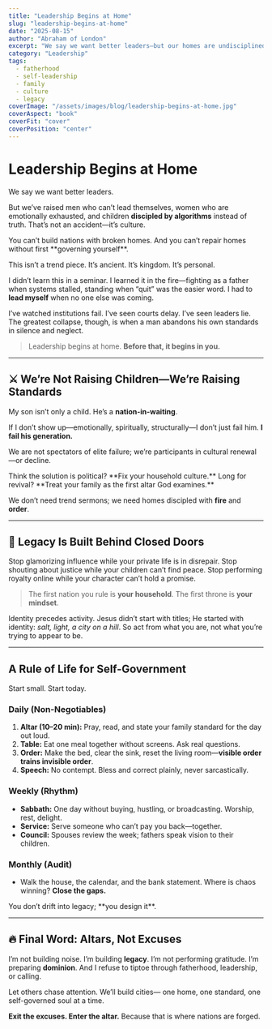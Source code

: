```yaml
---
title: "Leadership Begins at Home"
slug: "leadership-begins-at-home"
date: "2025-08-15"
author: "Abraham of London"
excerpt: "We say we want better leaders—but our homes are undisciplined and our children are discipled by algorithms. Leadership begins at home—or it doesn’t begin at all."
category: "Leadership"
tags:
  - fatherhood
  - self-leadership
  - family
  - culture
  - legacy
coverImage: "/assets/images/blog/leadership-begins-at-home.jpg"
coverAspect: "book"
coverFit: "cover"
coverPosition: "center"
---
```


# Leadership Begins at Home

We say we want better leaders.

But we’ve raised men who can’t lead themselves, women who are emotionally exhausted, and children **discipled by algorithms** instead of truth. That’s not an accident—it’s culture.

<PullLine>
  You can’t build nations with broken homes.
  And you can’t repair homes without first **governing yourself**.
</PullLine>

This isn’t a trend piece. It’s ancient. It’s kingdom. It’s personal.

I didn’t learn this in a seminar. I learned it in the fire—fighting as a father when systems stalled, standing when “quit” was the easier word. I had to **lead myself** when no one else was coming.

I’ve watched institutions fail. I’ve seen courts delay. I’ve seen leaders lie.
The greatest collapse, though, is when a man abandons his own standards in silence and neglect.

> Leadership begins at home. **Before that, it begins in you.**

---

## ⚔ We’re Not Raising Children—We’re Raising Standards

My son isn’t only a child.
He’s a **nation-in-waiting**.

If I don’t show up—emotionally, spiritually, structurally—I don’t just fail him. **I fail his generation.**

We are not spectators of elite failure; we’re participants in cultural renewal—or decline.

<PullLine subtle>
  Think the solution is political? **Fix your household culture.**
  Long for revival? **Treat your family as the first altar God examines.**
</PullLine>

We don’t need trend sermons; we need homes discipled with **fire** and **order**.

---

## 🧱 Legacy Is Built Behind Closed Doors

Stop glamorizing influence while your private life is in disrepair.
Stop shouting about justice while your children can’t find peace.
Stop performing royalty online while your character can’t hold a promise.

> The first nation you rule is **your household**. The first throne is **your mindset**.

Identity precedes activity. Jesus didn’t start with titles; He started with identity: *salt, light, a city on a hill*. So act from what you are, not what you’re trying to appear to be.

---

## A Rule of Life for Self-Government

Start small. Start today.

### Daily (Non-Negotiables)

1.  **Altar (10–20 min):** Pray, read, and state your family standard for the day out loud.
2.  **Table:** Eat one meal together without screens. Ask real questions.
3.  **Order:** Make the bed, clear the sink, reset the living room—**visible order trains invisible order**.
4.  **Speech:** No contempt. Bless and correct plainly, never sarcastically.

### Weekly (Rhythm)

* **Sabbath:** One day without buying, hustling, or broadcasting. Worship, rest, delight.
* **Service:** Serve someone who can’t pay you back—together.
* **Council:** Spouses review the week; fathers speak vision to their children.

### Monthly (Audit)

* Walk the house, the calendar, and the bank statement. Where is chaos winning? **Close the gaps.**

<PullLine>
  You don’t drift into legacy; **you design it**.
</PullLine>

---

## 🔥 Final Word: Altars, Not Excuses

I’m not building noise. I’m building **legacy**.
I’m not performing gratitude. I’m preparing **dominion**.
And I refuse to tiptoe through fatherhood, leadership, or calling.

<Note tone="key" title="The Charge">
  Let others chase attention. We’ll build cities—
  one home, one standard, one self-governed soul at a time.
  
  **Exit the excuses. Enter the altar.** Because that is where nations are forged.
</Note>